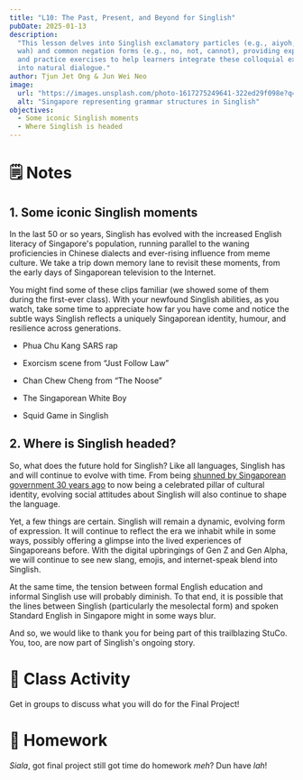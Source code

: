 ```yaml
---
title: "L10: The Past, Present, and Beyond for Singlish"
pubDate: 2025-01-13
description:
  "This lesson delves into Singlish exclamatory particles (e.g., aiyoh, alamak,
  wah) and common negation forms (e.g., no, not, cannot), providing explanations
  and practice exercises to help learners integrate these colloquial expressions
  into natural dialogue."
author: Tjun Jet Ong & Jun Wei Neo
image:
  url: "https://images.unsplash.com/photo-1617275249641-322ed29f098e?q=80&w=2671&auto=format&fit=crop&ixlib=rb-4.0.3&ixid=M3wxMjA3fDB8MHxwaG90by1wYWdlfHx8fGVufDB8fHx8fA%3D%3D"
  alt: "Singapore representing grammar structures in Singlish"
objectives:
  - Some iconic Singlish moments
  - Where Singlish is headed
---
```



# 🗒️ Notes

## 1. Some iconic Singlish moments

In the last 50 or so years, Singlish has evolved with the increased English
literacy of Singapore's population, running parallel to the waning proficiencies
in Chinese dialects and ever-rising influence from meme culture. We take a trip
down memory lane to revisit these moments, from the early days of Singaporean
television to the Internet.

You might find some of these clips familiar (we showed some of them during the
first-ever class). With your newfound Singlish abilities, as you watch, take
some time to appreciate how far you have come and notice the subtle ways
Singlish reflects a uniquely Singaporean identity, humour, and resilience across
generations.

- Phua Chu Kang SARS rap

  <YouTube id="1_KoNaEPGvE" />

- Exorcism scene from “Just Follow Law”

  <YouTube id="TobMvVLOAh8" />

- Chan Chew Cheng from “The Noose”

  <YouTube id="EahcTjLZGNc" />

- The Singaporean White Boy

  <YouTube id="HylaY5e1awo" params="start=149" />

- Squid Game in Singlish

  <YouTube id="b6NvprkZ-K4" />

## 2. Where is Singlish headed?

So, what does the future hold for Singlish? Like all languages, Singlish has and
will continue to evolve with time. From being
[shunned by Singaporean government 30 years ago](https://www.youtube.com/shorts/xF-83uoj-5g)
to now being a celebrated pillar of cultural identity, evolving social attitudes
about Singlish will also continue to shape the language.

Yet, a few things are certain. Singlish will remain a dynamic, evolving form of
expression. It will continue to reflect the era we inhabit while in some ways,
possibly offering a glimpse into the lived experiences of Singaporeans before.
With the digital upbringings of Gen Z and Gen Alpha, we will continue to see new
slang, emojis, and internet-speak blend into Singlish.

At the same time, the tension between formal English education and informal
Singlish use will probably diminish. To that end, it is possible that the lines
between Singlish (particularly the mesolectal form) and spoken Standard English
in Singapore might in some ways blur.

And so, we would like to thank you for being part of this trailblazing StuCo.
You, too, are now part of Singlish's ongoing story.

# 🙋 Class Activity

Get in groups to discuss what you will do for the Final Project!

# 🔖 Homework

_Siala_, got final project still got time do homework _meh_? Dun have _lah_!
